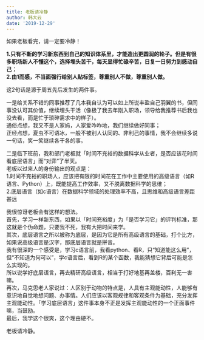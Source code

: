 ```yaml
---
title: 老板请冷静
author: 韩大云
date: '2019-12-29'
---
```


如果老板看完，请一定要冷静！

**1.只有不断的学习新东西到自己的知识体系里，才能造出更圆润的轮子。但是有很多职场新人不懂这个，选择埋头苦干，每天显得忙碌辛苦，日复一日努力到感动自己**；<br>
**2.由1而感，不当面强行给别人贴标签，尊重别人不做，尊重别人做。**

这2句话是源于周五先后发生的两件事。

一是给关系不错的同事推荐了几本我自认为可以如上所说丰盈自己羽翼的书，但同事没认可其价值，继续埋头干活（像极了我去年刚入职场，领导给我推荐书后我也没去看，而是忙于琐碎需求中的样子）。<br>
通俗点想，我又不是人家妈，人家爱咋咋地，我们继续做好同事；<br>
正经点想，夏虫不可语冰，一般不被别人认同的、非利己的事情，我不会继续多说一句话，笑一笑继续各干各的事。

二是临下班前，我和部门老板就「时间不充裕的数据科学从业者，是否应该花时间看底层语言」而“对弈”了半天。<br>
老板以过来人的身份输出的观点是：<br>
1.时间不充裕的职场人，应该把有限的时间花在工作中主要使用的高级语言（如R语言、Python）上，既能提高工作效率，又不脱离数据科学的思维；<br>
2.底层语言（如c语言）在数据科学领域的处理效率不高，且思维和高级语言差距甚远

我很惊讶老板会有这样的想法。<br>
首先，学习一样新东西，如果以「时间充裕度」为「是否学习它」的评判标准，那这就是个伪命题，只要我不死，我有大把时间来学。<br>
其次，底层语言之所以被称为底层，是因为它是所有高级语言的基础，打个比方，如果说高级语言是汉字，那底层语言就是拼音。<br>
我有很深的一个感受是，学习c语言前，我看python、看R，只“知道能这么用”，但“不知道为何可以”，学c语言后，看到R的某个函数，我能猜想它背后可能是怎么实现的。<br>
所以说学好底层语言，再去精研高级语言，相当于打好地基再盖楼，百利无一害嘛。<br>
再次，马克思老人家说过：人区别于动物的特点是，人具有主观能动性，人能够有意识地自觉地想问题、办事情。人们应该以客观规律和客观条件为基础，充分发挥主观能动性。「学习底层语言」这件事本身不正是发挥主观能动性的一个正面事件嘛，当鼓励。<br>
最后，我学这个很爽，这个理由硬不。

老板请冷静。
